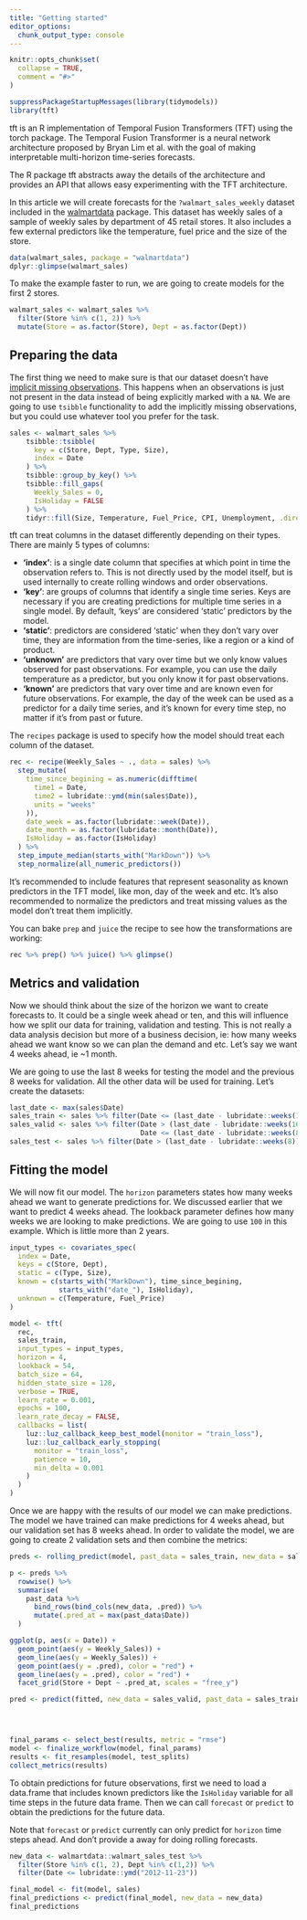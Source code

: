 ```yaml
---
title: "Getting started"
editor_options: 
  chunk_output_type: console
---
```


```r
knitr::opts_chunk$set(
  collapse = TRUE,
  comment = "#>"
)
```

```r
suppressPackageStartupMessages(library(tidymodels))
library(tft)
```

tft is an R implementation of Temporal Fusion Transformers (TFT) using the torch package. The Temporal Fusion Transformer is a neural network architecture proposed by Bryan Lim et al. with the goal of making interpretable multi-horizon time-series forecasts.

The R package tft abstracts away the details of the architecture and
provides an API that allows easy experimenting with the TFT architecture.

In this article we will create forecasts for the `?walmart_sales_weekly` dataset included in the [walmartdata](https://github.com/dfalbel/walmartdata) package. This dataset has weekly sales of a sample of
weekly sales by department of 45 retail stores. It also includes a few external predictors like the temperature,
fuel price and the size of the store.

```r
data(walmart_sales, package = "walmartdata")
dplyr::glimpse(walmart_sales)
```

To make the example faster to run, we are going to create models for the first 2
stores.

```r
walmart_sales <- walmart_sales %>% 
  filter(Store %in% c(1, 2)) %>% 
  mutate(Store = as.factor(Store), Dept = as.factor(Dept))
```


## Preparing the data

The first thing we need to make sure is that our dataset doesn't have [implicit missing observations](https://r4ds.hadley.nz/missing-values.html#missing-values). This happens when an observations is just not present in
the data instead of being explicitly marked with a `NA`. We are going to use
`tsibble` functionality to add the implicitly missing observations, but you could
use whatever tool you prefer for the task.

```r
sales <- walmart_sales %>%
    tsibble::tsibble(
      key = c(Store, Dept, Type, Size),
      index = Date
    ) %>%
    tsibble::group_by_key() %>%
    tsibble::fill_gaps(
      Weekly_Sales = 0,
      IsHoliday = FALSE
    ) %>%
    tidyr::fill(Size, Temperature, Fuel_Price, CPI, Unemployment, .direction = "down")
```

tft can treat columns in the dataset differently depending on their types. There
are mainly 5 types of columns:

- **'index'**: is a single date column that specifies at which point in time 
  the observation refers to. This is not directly used by the model itself, but is
  used internally to create rolling windows and order observations.
- **'key'**: are groups of columns that identify a single time series. Keys
  are necessary if you are creating predictions for multiple time series in a 
  single model. By default, 'keys' are considered 'static' predictors by the model.
- **'static'**: predictors are considered 'static' when they don't vary over time,
  they are information from the time-series, like a region or a kind of product.
- **'unknown'** are predictors that vary over time but we only know values observed
  for past observations. For example, you can use the daily temperature as a predictor,
  but you only know it for past observations.
- **'known'** are predictors that vary over time and are known even for future observations.
  For example, the day of the week can be used as a predictor for a daily time series,
  and it's known for every time step, no matter if it's from past or future.

The `recipes` package is used to specify how the model should treat each column
of the dataset.

```r
rec <- recipe(Weekly_Sales ~ ., data = sales) %>% 
  step_mutate(
    time_since_begining = as.numeric(difftime(
      time1 = Date, 
      time2 = lubridate::ymd(min(sales$Date)), 
      units = "weeks"
    )),
    date_week = as.factor(lubridate::week(Date)),
    date_month = as.factor(lubridate::month(Date)),
    IsHoliday = as.factor(IsHoliday)
  ) %>% 
  step_impute_median(starts_with("MarkDown")) %>% 
  step_normalize(all_numeric_predictors())
```

It's recommended to include features that represent seasonality as known predictors
in the TFT model, like mon, day of the week and etc.
It's also recommended to normalize the predictors and treat missing values as
the model don't treat them implicitly. 

You can bake `prep` and `juice` the recipe to see how the transformations are working:

```r
rec %>% prep() %>% juice() %>% glimpse()
```

## Metrics and validation

Now we should think about the size of the horizon we want to create forecasts to.
It could be a single week ahead or ten, and this will influence how we split our
data for training, validation and testing. This is not really a data analysis
decision but more of a business decision, ie: how many weeks ahead we want know
so we can plan the demand and etc. Let's say we want 4 weeks ahead, ie ~1 month.

We are going to use the last 8 weeks for testing the model and the previous 8 weeks
for validation. All the other data will be used for training. Let's create the
datasets:

```r
last_date <- max(sales$Date)
sales_train <- sales %>% filter(Date <= (last_date - lubridate::weeks(16)))
sales_valid <- sales %>% filter(Date > (last_date - lubridate::weeks(16)),
                                Date <= (last_date - lubridate::weeks(8)))
sales_test <- sales %>% filter(Date > (last_date - lubridate::weeks(8)))
```

## Fitting the model

We will now fit our model. The `horizon` parameters states how many weeks ahead 
we want to generate predictions for. We discussed earlier that we want to predict 
4 weeks ahead. The lookback parameter defines how many weeks we are looking to make
predictions. We are going to use `100` in this example. Which is little more than 2
years.

```r
input_types <- covariates_spec(
  index = Date,
  keys = c(Store, Dept),
  static = c(Type, Size),
  known = c(starts_with("MarkDown"), time_since_begining, 
            starts_with("date_"), IsHoliday),
  unknown = c(Temperature, Fuel_Price)
)

model <- tft(
  rec, 
  sales_train,
  input_types = input_types,
  horizon = 4, 
  lookback = 54, 
  batch_size = 64,
  hidden_state_size = 128,
  verbose = TRUE,
  learn_rate = 0.001,
  epochs = 100,
  learn_rate_decay = FALSE,
  callbacks = list(
    luz::luz_callback_keep_best_model(monitor = "train_loss"),
    luz::luz_callback_early_stopping(
      monitor = "train_loss", 
      patience = 10, 
      min_delta = 0.001
    )
  )
)
```

Once we are happy with the results of our model we can make predictions. 
The model we have trained can make predictions for 4 weeks ahead, but our validation
set has 8 weeks ahead. In order to validate the model, we are going to create 2 
validation sets and then combine the metrics:

```r
preds <- rolling_predict(model, past_data = sales_train, new_data = sales_valid)

p <- preds %>% 
  rowwise() %>% 
  summarise(
    past_data %>% 
      bind_rows(bind_cols(new_data, .pred)) %>% 
      mutate(.pred_at = max(past_data$Date))
  )

ggplot(p, aes(x = Date)) +
  geom_point(aes(y = Weekly_Sales)) +
  geom_line(aes(y = Weekly_Sales)) +
  geom_point(aes(y = .pred), color = "red") +
  geom_line(aes(y = .pred), color = "red") +
  facet_grid(Store + Dept ~ .pred_at, scales = "free_y")
```

```r
pred <- predict(fitted, new_data = sales_valid, past_data = sales_train)




final_params <- select_best(results, metric = "rmse")
model <- finalize_workflow(model, final_params)
results <- fit_resamples(model, test_splits)
collect_metrics(results)
```

To obtain predictions for future observations, first we need to load a 
data.frame that includes known predictors like the `IsHoliday` variable
for all time steps in the future data frame. Then we can call `forecast`
or `predict` to obtain the predictions for the future data.

Note that `forecast` or `predict` currently can only predict for 
`horizon` time steps ahead. And don't provide a away for doing 
rolling forecasts.

```r
new_data <- walmartdata::walmart_sales_test %>% 
  filter(Store %in% c(1, 2), Dept %in% c(1,2)) %>% 
  filter(Date <= lubridate::ymd("2012-11-23"))

final_model <- fit(model, sales)
final_predictions <- predict(final_model, new_data = new_data)
final_predictions
```
